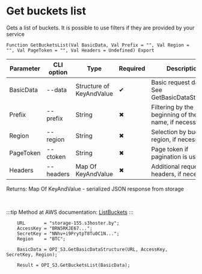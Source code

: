 ﻿---
sidebar_position: 3
---


# Get buckets list
 Gets a list of buckets. It is possible to use filters if they are provided by your service



`Function GetBucketsList(Val BasicData, Val Prefix = "", Val Region = "", Val PageToken = "", Val Headers = Undefined) Export`

  | Parameter | CLI option | Type | Required | Description |
  |-|-|-|-|-|
  | BasicData | --data | Structure of KeyAndValue | &#x2714; | Basic request data. See GetBasicDataStructure |
  | Prefix | --prefix | String | &#x2716; | Filtering by the beginning of the name, if necessary |
  | Region | --region | String | &#x2716; | Selection by bucket region, if necessary |
  | PageToken | --ctoken | String | &#x2716; | Page token if pagination is used |
  | Headers | --headers | Map Of KeyAndValue | &#x2716; | Additional request headers, if necessary |

  
  Returns:  Map Of KeyAndValue - serialized JSON response from storage

<br/>

:::tip
Method at AWS documentation: [ListBuckets](https://docs.aws.amazon.com/AmazonS3/latest/API/API_ListBuckets.html)
:::
<br/>


```bsl title="1C:Enterprise/OneScript code example"
    URL       = "storage-155.s3hoster.by";
    AccessKey = "BRN5RKJE67...";
    SecretKey = "NNhv+i9PrytpT8Tu0C1N...";
    Region    = "BTC";

    BasicData = OPI_S3.GetBasicDataStructure(URL, AccessKey, SecretKey, Region);

    Result = OPI_S3.GetBucketsList(BasicData);
```
 




